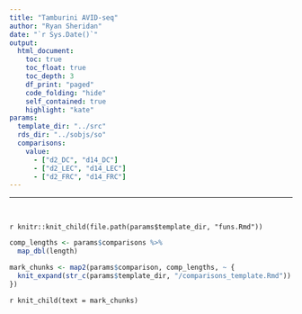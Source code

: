 ```yaml
---
title: "Tamburini AVID-seq"
author: "Ryan Sheridan"
date: "`r Sys.Date()`"
output:
  html_document:
    toc: true
    toc_float: true
    toc_depth: 3
    df_print: "paged"
    code_folding: "hide"
    self_contained: true
    highlight: "kate"
params:
  template_dir: "../src"
  rds_dir: "../sobjs/so"
  comparisons:
    value:
      - ["d2_DC", "d14_DC"]
      - ["d2_LEC", "d14_LEC"]
      - ["d2_FRC", "d14_FRC"]
---
```


---

<br>

`r knitr::knit_child(file.path(params$template_dir, "funs.Rmd"))`

```r

comp_lengths <- params$comparisons %>%
  map_dbl(length)

mark_chunks <- map2(params$comparison, comp_lengths, ~ {
  knit_expand(str_c(params$template_dir, "/comparisons_template.Rmd"))
})

```

`r knit_child(text = mark_chunks)`

